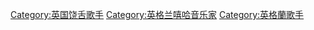 

[[Category:英国饶舌歌手|Category:英国饶舌歌手]]
[[Category:英格兰嘻哈音乐家|Category:英格兰嘻哈音乐家]]
[[Category:英格蘭歌手|Category:英格蘭歌手]]